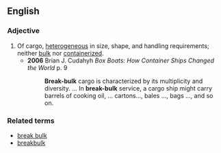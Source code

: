 ==English==
===Adjective===
{{en-adj|-}}

#Of cargo, [[heterogeneous]] in size, shape, and handling requirements; neither [[bulk]] nor [[containerized]].
#*'''2006''' Brian J. Cudahyh ''Box Boats: How Container Ships Changed the World'' p. 9
#*:'''Break-bulk''' cargo is characterized by its multiplicity and diversity. ... In '''break-bulk''' service, a cargo ship might carry barrels of cooking oil, ... cartons..., bales ..., bags ..., and so on.

===Related terms===
*[[break bulk]]
*[[breakbulk]]